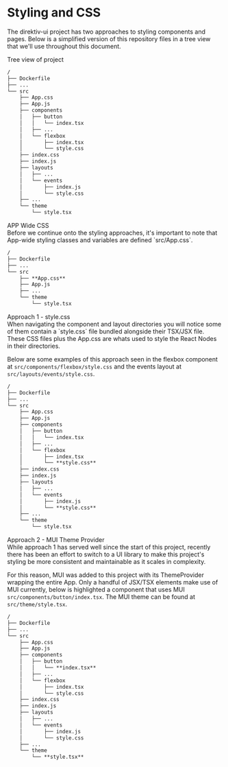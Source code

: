
<Meta title="Systems/Styling and CSS" />

# Styling and CSS
The direktiv-ui project has two approaches to styling components and pages. Below is a simplified version of this repository files in a tree view that we'll use throughout this document.

<div className="subheading">Tree view of project</div>

```md
/
├── Dockerfile
├── ...
└── src
    ├── App.css
    ├── App.js
    ├── components
    │   ├── button
    │   │   └── index.tsx
    │   ├── ...
    │   └── flexbox
    │       ├── index.tsx
    │       └── style.css
    ├── index.css
    ├── index.js
    ├── layouts
    │   ├── ...
    │   └── events
    │       ├── index.js
    │       └── style.css
    ├── ...
    └── theme
        └── style.tsx
```

<div className="subheading">APP Wide CSS</div>
Before we continue onto the styling approaches, it's important to note that App-wide styling classes and variables are defined `src/App.css`.

```md
/
├── Dockerfile
├── ...
└── src
    ├── **App.css**
    ├── App.js
    ├── ...
    └── theme
        └── style.tsx
```


<div className="subheading">Approach 1 - style.css</div>
When navigating the component and layout directories you will notice some of them contain a `style.css` file bundled alongside their TSX/JSX file. These CSS files plus the App.css are whats used to style the React Nodes in their directories. 


Below are some examples of this approach seen in the flexbox component at `src/components/flexbox/style.css` and the events layout at `src/layouts/events/style.css`.

```md
/
├── Dockerfile
├── ...
└── src
    ├── App.css
    ├── App.js
    ├── components
    │   ├── button
    │   │   └── index.tsx
    │   ├── ...
    │   └── flexbox
    │       ├── index.tsx
    │       └── **style.css**
    ├── index.css
    ├── index.js
    ├── layouts
    │   ├── ...
    │   └── events
    │       ├── index.js
    │       └── **style.css**
    ├── ...
    └── theme
        └── style.tsx
```

<div className="subheading">Approach 2 - MUI Theme Provider</div>
While approach 1 has served well since the start of this project, recently there has been an effort to switch to a UI library to make this project's styling be more consistent and maintainable as it scales in complexity. 


For this reason, MUI was added to this project with its ThemeProvider wrapping the entire App. Only a handful of JSX/TSX elements make use of MUI currently, below is highlighted a component that uses MUI `src/components/button/index.tsx`.
The MUI theme can be found at `src/theme/style.tsx`.

```md
/
├── Dockerfile
├── ...
└── src
    ├── App.css
    ├── App.js
    ├── components
    │   ├── button
    │   │   └── **index.tsx**
    │   ├── ...
    │   └── flexbox
    │       ├── index.tsx
    │       └── style.css
    ├── index.css
    ├── index.js
    ├── layouts
    │   ├── ...
    │   └── events
    │       ├── index.js
    │       └── style.css
    ├── ...
    └── theme
        └── **style.tsx**
```

